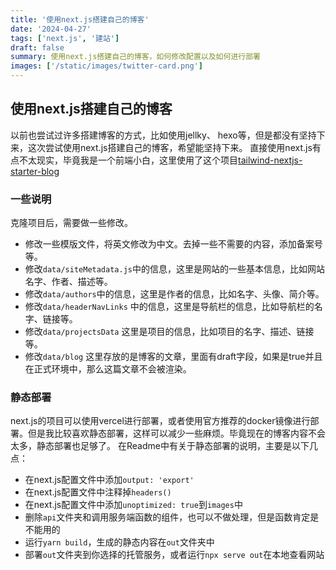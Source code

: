 ```yaml
---
title: '使用next.js搭建自己的博客'
date: '2024-04-27'
tags: ['next.js', '建站']
draft: false
summary: 使用next.js搭建自己的博客，如何修改配置以及如何进行部署
images: ['/static/images/twitter-card.png']
---
```


## 使用next.js搭建自己的博客

以前也尝试过许多搭建博客的方式，比如使用jellky、 hexo等，但是都没有坚持下来，这次尝试使用next.js搭建自己的博客，希望能坚持下来。
直接使用next.js有点不太现实，毕竟我是一个前端小白，这里使用了这个项目[tailwind-nextjs-starter-blog](https://github.com/timlrx/tailwind-nextjs-starter-blog)

### 一些说明
克隆项目后，需要做一些修改。
* 修改一些模版文件，将英文修改为中文。去掉一些不需要的内容，添加备案号等。
* 修改`data/siteMetadata.js`中的信息，这里是网站的一些基本信息，比如网站名字、作者、描述等。
* 修改`data/authors`中的信息，这里是作者的信息，比如名字、头像、简介等。
* 修改`data/headerNavLinks` 中的信息，这里是导航栏的信息，比如导航栏的名字、链接等。
* 修改`data/projectsData` 这里是项目的信息，比如项目的名字、描述、链接等。
* 修改`data/blog` 这里存放的是博客的文章，里面有draft字段，如果是true并且在正式环境中，那么这篇文章不会被渲染。

### 静态部署
next.js的项目可以使用vercel进行部署，或者使用官方推荐的docker镜像进行部署。但是我比较喜欢静态部署，这样可以减少一些麻烦。毕竟现在的博客内容不会太多，静态部署也足够了。
在Readme中有关于静态部署的说明，主要是以下几点：
* 在next.js配置文件中添加`output: 'export'`
* 在next.js配置文件中注释掉`headers()`
* 在next.js配置文件中添加`unoptimized: true`到`images`中
* 删除`api`文件夹和调用服务端函数的组件，也可以不做处理，但是函数肯定是不能用的
* 运行`yarn build`，生成的静态内容在`out`文件夹中
* 部署`out`文件夹到你选择的托管服务，或者运行`npx serve out`在本地查看网站





